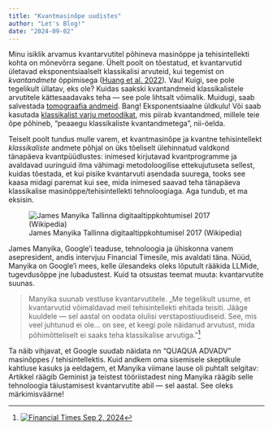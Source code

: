 ```yaml
---
title: "Kvantmasinõpe uudistes"
author: "Let's Blog!"
date: "2024-09-02"
---
```


Minu isiklik arvamus kvantarvutitel põhineva masinõppe ja tehisintellekti kohta on mõnevõrra segane.  Ühelt poolt on tõestatud, et kvantarvutid ületavad eksponentsiaalselt klassikalisi arvuteid, kui tegemist on *kvantandmete* õppimisega ([Huang et al. 2022](https://doi.org/10.1126/science.abn7293)).  Vau! Kuigi, see pole tegelikult üllatav, eks ole? Kuidas saakski kvantandmeid klassikalistele arvutitele kättesaadavaks teha — see pole lihtsalt võimalik.  Muidugi, saab salvestada [tomograafia andmeid](https://en.wikipedia.org/wiki/Quantum_tomography).  Bang! Eksponentsiaalne üldkulu! Või saab kasutada [klassikalist varju metoodikat](https://en.wikipedia.org/wiki/Classical_shadow), mis piirab kvantandmed, millele teie õpe põhineb, "peaaegu klassikaliste kvantandmetega", nii-öelda.

Teiselt poolt tundus mulle varem, et kvantmasinõpe ja kvantne tehisintellekt *klassikaliste* andmete põhjal on üks tõeliselt ülehinnatud valdkond tänapäeva kvantpüüdlustes: inimesed kirjutavad kvantprogramme ja avaldavad uuringuid ilma vähimagi metodoloogilise ettekujutuseta sellest, kuidas tõestada, et kui pisike kvantarvuti asendada suurega, tooks see kaasa midagi paremat kui see, mida inimesed saavad teha tänapäeva klassikalise masinõppe/tehisintellekti tehnoloogiaga.  Aga tundub, et ma eksisin.

![James Manyika Tallinna digitaaltippkohtumisel 2017 (Wikipedia)](Tallinn_Digital_Summit_Fireside_chat_with_James_Manyika.jpg)

James Manyika, Google'i teaduse, tehnoloogia ja ühiskonna vanem asepresident, andis intervjuu Financial Timesile, mis avaldati täna.  Nüüd, Manyika on Google'i mees, kelle ülesandeks oleks lõputult rääkida LLMide, tugevdusõppe jne lubadustest.  Kuid ta otsustas teemat muuta: kvantarvutite suunas.

> Manyika suunab vestluse kvantarvutitele.  „Me tegelikult usume, et kvantarvutid võimaldavad meil tehisintellekti ehitada teisiti.  Jääge kuuldele — sel aastal on oodata olulisi verstapostiuudiseid.  See, mis veel juhtunud ei ole...  on see, et keegi pole näidanud arvutust, mida põhimõtteliselt ei saaks teha klassikalise arvutiga.”[^1]

Ta näib vihjavat, et Google suudab näidata nn "QUAQUA ADVADV" masinõppes / tehisintellektis.  Kuid andkem oma sisemisele skeptikule kahtluse kasuks ja eeldagem, et Manyika viimane lause oli puhtalt selgitav: Artikkel räägib Geminist ja teistest tööriistadest ning Manyika räägib selle tehnoloogia täiustamisest kvantarvutite abil — sel aastal.  See oleks märkimisväärne!


[^1]: [![Financial Times Sep 2, 2024](Financial-Times--Henry-Mance-Interview.png)](https://ft.pressreader.com/article/281728389872623)

